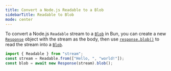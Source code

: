 ```yaml
---
title: Convert a Node.js Readable to a Blob
sidebarTitle: Readable to Blob
mode: center
---
```


To convert a Node.js `Readable` stream to a [`Blob`](https://developer.mozilla.org/en-US/docs/Web/API/Blob) in Bun, you can create a new [`Response`](https://developer.mozilla.org/en-US/docs/Web/API/Response) object with the stream as the body, then use [`response.blob()`](https://developer.mozilla.org/en-US/docs/Web/API/Response/blob) to read the stream into a [`Blob`](https://developer.mozilla.org/en-US/docs/Web/API/Blob).

```ts
import { Readable } from "stream";
const stream = Readable.from(["Hello, ", "world!"]);
const blob = await new Response(stream).blob();
```

